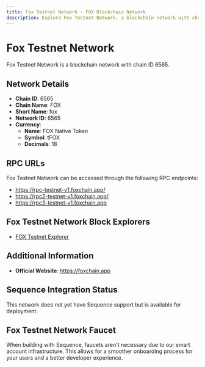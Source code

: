 ```yaml
--- 
title: Fox Testnet Network - FOX Blockchain Network
description: Explore Fox Testnet Network, a blockchain network with chain ID 6565. Learn about its native currency, FOX Native Token, and how to interact with the network.
---
```


# Fox Testnet Network

Fox Testnet Network is a blockchain network with chain ID 6565.

## Network Details

- **Chain ID**: 6565
- **Chain Name**: FOX
- **Short Name**: fox
- **Network ID**: 6565
- **Currency**: 
  - **Name**: FOX Native Token
  - **Symbol**: tFOX
  - **Decimals**: 18

## RPC URLs

Fox Testnet Network can be accessed through the following RPC endpoints:

- https://rpc-testnet-v1.foxchain.app/
- https://rpc2-testnet-v1.foxchain.app/
- https://rpc3-testnet-v1.foxchain.app

## Fox Testnet Network Block Explorers

- [FOX Testnet Explorer](https://testnet.foxscan.app)

## Additional Information

- **Official Website**: https://foxchain.app

## Sequence Integration Status

This network does not yet have Sequence support but is available for deployment.

## Fox Testnet Network Faucet

When building with Sequence, faucets aren't necessary due to our smart account infrastructure. This allows for a smoother onboarding process for your users and a better developer experience.
